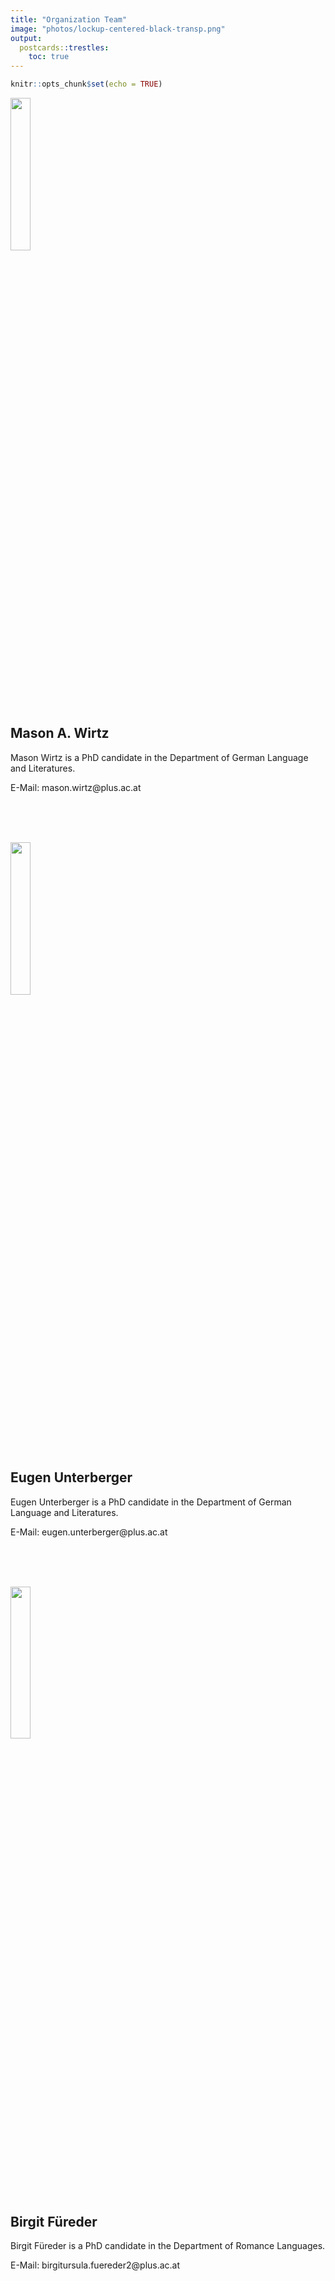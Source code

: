 ```yaml
---
title: "Organization Team"
image: "photos/lockup-centered-black-transp.png"
output:
  postcards::trestles:
    toc: true
---
```


```r
knitr::opts_chunk$set(echo = TRUE)
```




![](./photos/Mason_Picture.jpg){width=25%}

## Mason A. Wirtz

Mason Wirtz is a PhD candidate in the Department of German Language and Literatures. 

E-Mail: mason.wirtz@plus.ac.at

<br>
<br>
<br>



![](./photos/Eugen_Picture.jpg){width=25%}

## Eugen Unterberger

Eugen Unterberger is a PhD candidate in the Department of German Language and Literatures.

E-Mail: eugen.unterberger@plus.ac.at


<br>
<br>
<br>




![](./photos/Birgit_Picture.jpg){width=25%}

## Birgit Füreder

Birgit Füreder is a PhD candidate in the Department of Romance Languages. 

E-Mail: birgitursula.fuereder2@plus.ac.at


<br>
<br>
<br>
